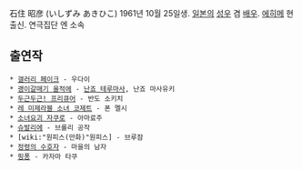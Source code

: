 石住 昭彦 (いしずみ あきひこ)
1961년 10월 25일생. [[일본]]의 [[성우]] 겸 [[배우]]. [[에히메]] 현 출신. 연극집단 엔 소속

== 출연작 == 

 * [[갤러리 페이크]] - 우다이
 * [[괭이갈매기 울적에]] - [[난죠 테루마사]], 난죠 마사유키
 * [[두근두근! 프리큐어]] - 반도 소키치
 * [[레 미제라블 소녀 코제트]] - 폰 멜시
 * [[소녀요괴 자쿠로]] - 아마료주
 * [[슈발리에]] - 브롤리 공작
 * [wiki:"원피스(만화)"원피스] - 브루잠
 * [[정령의 수호자]] - 마을의 남자
 * [[핑퐁]] - 카자마 타쿠
